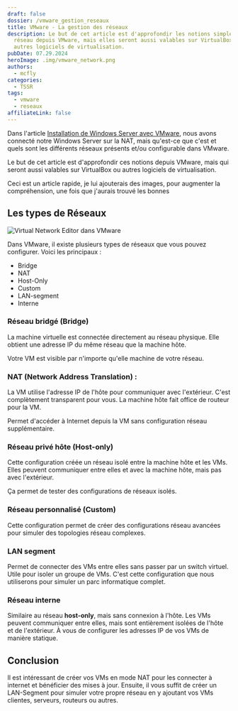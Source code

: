 ```yaml
---
draft: false
dossier: /vmware_gestion_reseaux
title: VMware - La gestion des réseaux
description: Le but de cet article est d'approfondir les notions simples du
  réseau depuis VMware, mais elles seront aussi valables sur VirtualBox ou
  autres logiciels de virtualisation.
pubDate: 07.29.2024
heroImage: .img/vmware_network.png
authors:
  - mcfly
categories:
  - TSSR
tags:
  - vmware
  - reseaux
affiliateLink: false
---
```


Dans l'article [Installation de Windows Server avec VMware](/blog/vmware_windows_server_2019/), nous avons connecté notre Windows Server sur la NAT, mais qu'est-ce que c'est et quels sont les différents réseaux présents et/ou configurable dans VMware.

Le but de cet article est d'approfondir ces notions depuis VMware, mais qui seront aussi valables sur VirtualBox ou autres logiciels de virtualisation.

<Alert type="info"> Ceci est un article rapide, je lui ajouterais des images, pour augmenter la compréhension, une fois que j'aurais trouvé les bonnes </Alert>

## Les types de Réseaux

![Virtual Network Editor dans VMware](.img/vmware_virtual_network_editor.png "Virtual Network Editor dans VMware")

Dans VMware, il existe plusieurs types de réseaux que vous pouvez configurer. Voici les principaux :

* Bridge
* NAT
* Host-Only
* Custom
* LAN-segment
* Interne

### Réseau bridgé (Bridge)

La machine virtuelle est connectée directement au réseau physique. Elle obtient une adresse IP du même réseau que la machine hôte.

Votre VM est visible par n'importe qu'elle machine de votre réseau.

### NAT (Network Address Translation) :

La VM utilise l'adresse IP de l'hôte pour communiquer avec l'extérieur. C'est complètement transparent pour vous. La machine hôte fait office de routeur pour la VM.

Permet d'accéder à Internet depuis la VM sans configuration réseau supplémentaire.

### Réseau privé hôte (Host-only)

Cette configuration créée un réseau isolé entre la machine hôte et les VMs. Elles peuvent communiquer entre elles et avec la machine hôte, mais pas avec l'extérieur.

Ça permet de tester des configurations de réseaux isolés.

### Réseau personnalisé (Custom)

Cette configuration permet de créer des configurations réseau avancées pour simuler des topologies réseau complexes.

### LAN segment

Permet de connecter des VMs entre elles sans passer par un switch virtuel. Utile pour isoler un groupe de VMs. C'est cette configuration que nous utiliserons pour simuler un parc informatique complet.

### Réseau interne

Similaire au réseau **host-only**, mais sans connexion à l'hôte. Les VMs peuvent communiquer entre elles, mais sont entièrement isolées de l'hôte et de l'extérieur. À vous de configurer les adresses IP de vos VMs de manière statique.

## Conclusion

Il est intéressant de créer vos VMs en mode NAT pour les connecter à internet et bénéficier des mises à jour. Ensuite, il vous suffit de créer un LAN-Segment pour simuler votre propre réseau en y ajoutant vos VMs clientes, serveurs, routeurs ou autres.
